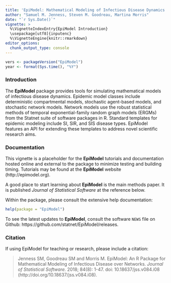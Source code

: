 ```yaml
---
title: 'EpiModel: Mathematical Modeling of Infectious Disease Dynamics'
author: "Samuel M. Jenness, Steven M. Goodreau, Martina Morris"
date: "`r Sys.Date()`"
vignette: >
  %\VignetteIndexEntry{EpiModel Introduction}
  \usepackage[utf8]{inputenc}
  %\VignetteEngine{knitr::rmarkdown}
editor_options: 
  chunk_output_type: console
---
```



```r
vers <- packageVersion("EpiModel")
year <- format(Sys.time(), "%Y")
```

### Introduction

The **EpiModel** package provides tools for simulating mathematical models of infectious disease dynamics. Epidemic model classes include deterministic compartmental models, stochastic agent-based models, and stochastic network models. Network models use the robust statistical methods of temporal exponential-family random graph models (ERGMs) from the Statnet suite of software packages in R. Standard templates for epidemic modeling include SI, SIR, and SIS disease types. EpiModel features an API for extending these templates to address novel scientific research aims.

### Documentation

This vignette is a placeholder for the **EpiModel** tutorials and documentation hosted online and external to the package to minimize testing and building timing. Tutorials may be found at the **EpiModel** website (http://epimodel.org).

A good place to start learning about **EpiModel** is the main methods paper. It is published *Journal of Statistical Software* at the reference below.

Within the package, please consult the extensive help documentation:
```r
help(package = "EpiModel")
```

To see the latest updates to **EpiModel**, consult the software `NEWS` file on Github: https://github.com/statnet/EpiModel/releases.

### Citation

If using EpiModel for teaching or research, please include a citation:

> Jenness SM, Goodreau SM and Morris M. EpiModel: An R Package for Mathematical Modeling of Infectious Disease over Networks. _Journal of Statistical Software._ 2018; 84(8): 1-47. doi: 10.18637/jss.v084.i08 (http://doi.org/10.18637/jss.v084.i08).
